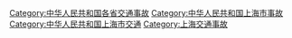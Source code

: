 [[Category:中华人民共和国各省交通事故|Category:中华人民共和国各省交通事故]]
[[Category:中华人民共和国上海市事故|Category:中华人民共和国上海市事故]]
[[Category:中华人民共和国上海市交通|Category:中华人民共和国上海市交通]]
[[Category:上海交通事故|Category:上海交通事故]]